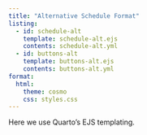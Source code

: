 ```yaml
---
title: "Alternative Schedule Format"
listing:
  - id: schedule-alt
    template: schedule-alt.ejs
    contents: schedule-alt.yml
  - id: buttons-alt
    template: buttons-alt.ejs
    contents: buttons-alt.yml
format:
  html:
    theme: cosmo
    css: styles.css
---
```


::: {#buttons-alt}
:::

Here we use Quarto's EJS templating.

::: {#schedule-alt}
:::

